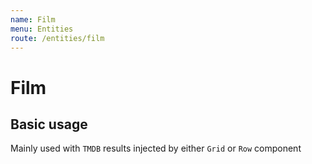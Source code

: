 ```yaml
---
name: Film
menu: Entities
route: /entities/film
---
```



# Film
<PropsTable of={Film} />

## Basic usage
Mainly used with `TMDB` results injected by either `Grid` or `Row` component
<Playground>
  <Film entity={fixtures.movie} />
</Playground>
